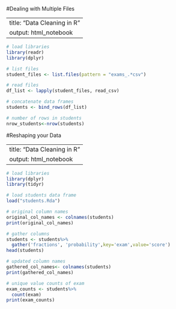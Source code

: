#Dealing with Multiple Files

---
title: "Data Cleaning in R"
output: html_notebook
---

```r
# load libraries
library(readr)
library(dplyr)
```

```r
# list files
student_files <- list.files(pattern = "exams_.*csv")

```

```r
# read files
df_list <- lapply(student_files, read_csv)
```

```r
# concatenate data frames
students <- bind_rows(df_list)

```

```r
# number of rows in students
nrow_students<-nrow(students)

```


#Reshaping your Data

---
title: "Data Cleaning in R"
output: html_notebook
---

```r
# load libraries
library(dplyr)
library(tidyr)
```

```r
# load students data frame
load("students.Rda")
```

```r
# original column names
original_col_names <- colnames(students)
print(original_col_names)

```

```r
# gather columns
students <- students%>%
  gather('fractions', 'probability',key='exam',value='score')
head(students)


```

```r
# updated column names
gathered_col_names<- colnames(students)
print(gathered_col_names)

```

```r
# unique value counts of exam
exam_counts <- students%>%
  count(exam)
print(exam_counts)


```

